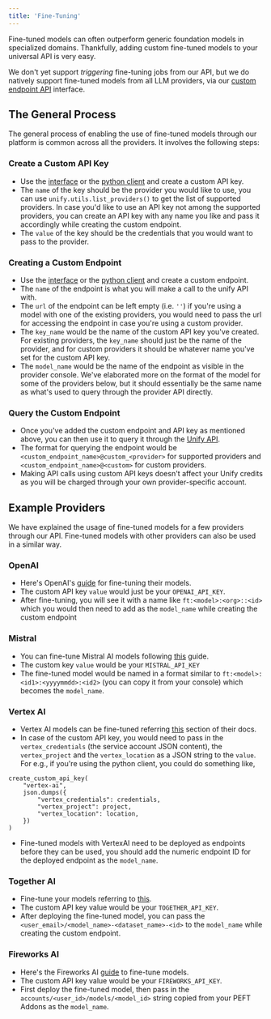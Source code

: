 ```yaml
---
title: 'Fine-Tuning'
---
```


Fine-tuned models can often outperform generic foundation models in specialized domains.
Thankfully, adding custom fine-tuned models to your universal API is very easy.

We don't yet support *triggering* fine-tuning jobs from our API,
but we do natively support fine-tuned models from all LLM providers,
via our [custom endpoint API](https://console.unify.ai/endpoints) interface.

## The General Process

The general process of enabling the use of fine-tuned models through our platform
is common across all the providers. It involves the following steps:

### Create a Custom API Key

- Use the [interface](https://console.unify.ai/keys) or the
[python client](https://docs.unify.ai/python/utils/custom_api_keys/create_custom_api_key)
and create a custom API key.
- The `name` of the key should be the provider you would like to use, you can use `unify.utils.list_providers()`
to get the list of supported providers. In case you'd like to use an API key not among the supported providers,
you can create an API key with any name you like and pass it accordingly while creating the custom endpoint.
- The `value` of the key should be the credentials that you would want to pass to the provider.

### Creating a Custom Endpoint

- Use the [interface](https://console.unify.ai/endpoints) or the
[python client](https://docs.unify.ai/api-reference/custom_endpoints/create_custom_endpoint)
and create a custom endpoint.
- The `name` of the endpoint is what you will make a call to the unify API with.
- The `url` of the endpoint can be left empty (i.e. `''`) if you're using a model with one of the existing providers,
you would need to pass the url for accessing the endpoint in case you're using a custom provider.
- The `key_name` would be the name of the custom API key you've created. For existing providers, the `key_name` should
just be the name of the provider, and for custom providers it should be whatever name you've set for the custom API key.
- The `model_name` would be the name of the endpoint as visible in the provider console. We've elaborated more on the
format of the model for some of the providers below, but it should essentially be the same name as what's used to query
through the provider API directly.

### Query the Custom Endpoint

- Once you've added the custom endpoint and API key as mentioned above, you can then use it to query it through the
[Unify API](https://docs.unify.ai/universal_api/making_queries).
- The format for querying the endpoint would be `<custom_endpoint_name>@custom_<provider>` for supported providers
and `<custom_endpoint_name>@<custom>` for custom providers.
- Making API calls using custom API keys doesn't affect your Unify credits as you will be charged through your own
provider-specific account.

## Example Providers

We have explained the usage of fine-tuned models for a few providers through our API. Fine-tuned models with other
providers can also be used in a similar way.

### OpenAI

- Here's OpenAI's [guide](https://platform.openai.com/docs/guides/fine-tuning) for fine-tuning their models.
- The custom API key `value` would just be your `OPENAI_API_KEY`.
- After fine-tuning, you will see it with a name like `ft:<model>:<org>::<id>` which you would then need to add as
the `model_name` while creating the custom endpoint

### Mistral

- You can fine-tune Mistral AI models following [this](https://docs.mistral.ai/capabilities/finetuning/) guide.
- The custom key `value` would be your `MISTRAL_API_KEY`
- The fine-tuned model would be named in a format similar to `ft:<model>:<id1>:<yyyymmdd>:<id2>` (you can copy it
from your console) which becomes the `model_name`.

### Vertex AI

- Vertex AI models can be fine-tuned referring
[this](https://cloud.google.com/vertex-ai/generative-ai/docs/models/tune-models) section of their docs.
- In case of the custom API key, you would need to pass in the `vertex_credentials` (the service account JSON content),
the `vertex_project` and the `vertex_location` as a JSON string to the `value`. For e.g., if you're using the python
client, you could do something like,
```
create_custom_api_key(
    "vertex-ai",
    json.dumps({
        "vertex_credentials": credentials,
        "vertex_project": project,
        "vertex_location": location,
    })
)
```
- Fine-tuned models with VertexAI need to be deployed as endpoints before they can be used, you should add the
numeric endpoint ID for the deployed endpoint as the `model_name`.

### Together AI

- Fine-tune your models referring to [this](https://www.together.ai/blog/finetuning).
- The custom API key value would be your `TOGETHER_API_KEY`.
- After deploying the fine-tuned model, you can pass the `<user_email>/<model_name>-<dataset_name>-<id>` to the
`model_name` while creating the custom endpoint.

### Fireworks AI

- Here's the Fireworks AI [guide](https://docs.fireworks.ai/fine-tuning/fine-tuning-models) to fine-tune models.
- The custom API key value would be your `FIREWORKS_API_KEY`.
- First deploy the fine-tuned model, then pass in the `accounts/<user_id>/models/<model_id>` string copied
from your PEFT Addons as the `model_name`.
